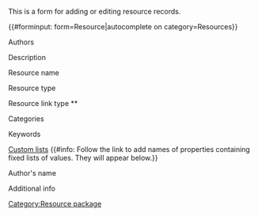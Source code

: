 <noinclude>
This is a form for adding or editing resource records.

{{#forminput: form=Resource|autocomplete on category=Resources}}

[[Category:Resource package]]
</noinclude><includeonly>
{{{for template|Resource}}}
<div class="resource-form">
  <div class="resource-formfield">
    <div class="resource-formfield-label">Authors</div>
    <div class="resource-formfield-field">{{{field|Authors|holds template}}}</div>
  </div>
  <div class="resource-formfield">
    <div class="resource-formfield-label">Description</div>
    <div class="resource-formfield-field">{{{field|Resource description|input type=textarea|autogrow|class=form-control w-100}}}</div>
  </div>
  <div class="resource-formfield">
    <div class="resource-formfield-label">Resource name</div>
    <div class="resource-formfield-field">{{{field|Resource name|input type=tokens|values from property=Resource name|max values=1}}}</div>
  </div>
  <div class="resource-formfield">
    <div class="resource-formfield-label">Resource type</div>
    <div class="resource-formfield-field">{{{field|Resource type|input type=tokens|values from property=Resource type|max values=1}}}</div>
  </div>
  <div class="resource-formfield">
    <div class="resource-formfield-label">Resource link type **</div>
    <div class="resource-formfield-field">{{{field|Resource link type|input type=dropdown|property=Resource link type|show on select=URL=>res-url;Wiki page=>res-wiki;Local file=>res-file;|mandatory|default=Local file|class=mb-2}}}</div>
  </div>
  <div id="res-url" class="resource-formfield">
    <div class="resource-formfield-label"></div>
    <div class="resource-formfield-field">{{{field|Resource URL|input type=text|mandatory|class=form-control w-100|placeholder=Valid URL}}}</div>
  </div>
  <div id="res-wiki" class="resource-formfield">
    <div class="resource-formfield-label"></div>
    <div class="resource-formfield-field">{{{field|Resource page|input type=tokens|max values=1|mandatory|values from namespace=Main|class=form-control w-100|placeholder=Main Page}}}</div>
  </div>
  <div id="res-file" class="resource-formfield">
    <div class="resource-formfield-label"></div>
    <div class="resource-formfield-field">{{{field|Resource file|input type=text|mandatory|class=form-control w-100|uploadable|placeholder=Filename.ext}}}</div>
  </div>
  <div class="resource-formfield">
    <div class="resource-formfield-label">Categories</div>
    <div class="resource-formfield-field">{{{field|Categories|input type=tokens|values from property=Resource category|list|delimiter=;}}}</div>
  </div>
  <div class="resource-formfield">
    <div class="resource-formfield-label">Keywords</div>
    <div class="resource-formfield-field">{{{field|Keywords|input type=tokens|values from property=Resource keyword|list|delimiter=;}}}</div>
  </div>
  <div class="resource-form-section-heading">[[Project:Resource custom lists|Custom lists]] {{#info: Follow the link to add names of properties containing fixed lists of values. They will appear below.}}</div>
{{Resource custom lists|{{:Project:Resource custom lists}}}}
</div>
{{{end template}}}
{{{for template|Resource authors|multiple|embed in field=Resource[Authors]|add button text=Add author|minimum instances=1}}}<div class="resource-form">
  <div class="resource-formfield">
    <div class="resource-formfield-label">Author's name</div>
    <div class="resource-formfield-field">{{{field|Resource author|input type=tokens|values from property=Resource author|class=form-control|max values=1}}}</div>
  </div>
  <div class="resource-formfield">
    <div class="resource-formfield-label">Additional info</div>
    <div class="resource-formfield-field">{{{field|Resource author info|input type=text|class=form-control w-100}}}</div>
  </div>
</div>{{{end template}}}
</includeonly>
